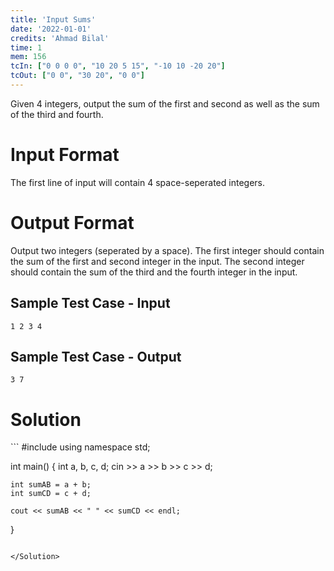 ```yaml
---
title: 'Input Sums'
date: '2022-01-01'
credits: 'Ahmad Bilal'
time: 1
mem: 156
tcIn: ["0 0 0 0", "10 20 5 15", "-10 10 -20 20"]
tcOut: ["0 0", "30 20", "0 0"]
---
```



Given 4 integers, output the sum of the first and second as well as the sum of the third and fourth.

# Input Format
The first line of input will contain 4 space-seperated integers.
# Output Format
Output two integers (seperated by a space). The first integer should contain the sum of the first and second integer in the input. The second integer should contain the sum of the third and the fourth integer in the input.


## Sample Test Case - Input

```
1 2 3 4
```

## Sample Test Case - Output

```
3 7
```

# Solution

<Solution>
```
#include <iostream>
using namespace std;

int main() {
    int a, b, c, d;
    cin >> a >> b >> c >> d;
    
    int sumAB = a + b;
    int sumCD = c + d;
    
    cout << sumAB << " " << sumCD << endl;
    
}

```

</Solution>